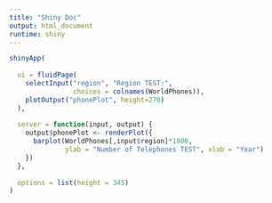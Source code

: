 ```yaml
---
title: "Shiny Doc"
output: html_document
runtime: shiny
---
```


```r
shinyApp(
  
  ui = fluidPage(
    selectInput("region", "Region TEST:", 
                choices = colnames(WorldPhones)),
    plotOutput("phonePlot", height=270)
  ),
  
  server = function(input, output) {
    output$phonePlot <- renderPlot({
      barplot(WorldPhones[,input$region]*1000, 
              ylab = "Number of Telephones TEST", xlab = "Year")
    })
  },
  
  options = list(height = 345)
)
```